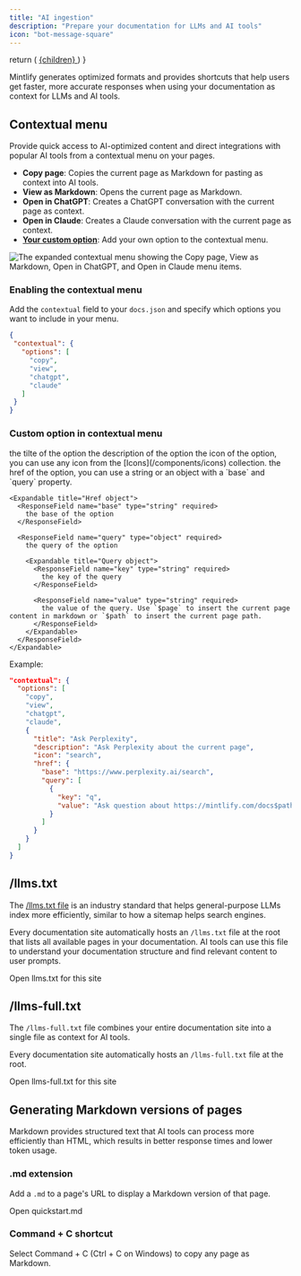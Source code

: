 ```yaml
---
title: "AI ingestion"
description: "Prepare your documentation for LLMs and AI tools"
icon: "bot-message-square"
---
```


  return (
    <a href={href} className="text-sm font-medium text-white dark:!text-zinc-950 bg-zinc-900 hover:bg-zinc-700 dark:bg-zinc-100 hover:dark:bg-zinc-300 rounded-full px-3.5 py-1.5 not-prose">
      {children}
    </a>
  )
}

Mintlify generates optimized formats and provides shortcuts that help users get faster, more accurate responses when using your documentation as context for LLMs and AI tools.

## Contextual menu

Provide quick access to AI-optimized content and direct integrations with popular AI tools from a contextual menu on your pages.

* **Copy page**: Copies the current page as Markdown for pasting as context into AI tools.
* **View as Markdown**: Opens the current page as Markdown.
* **Open in ChatGPT**: Creates a ChatGPT conversation with the current page as context.
* **Open in Claude**: Creates a Claude conversation with the current page as context.
* [**Your custom option**](#custom-option-in-contextual-menu): Add your own option to the contextual menu.

<Frame>
    <img 
    src="/images/contextual-menu/contextual-menu.png" 
    alt="The expanded contextual menu showing the Copy page, View as Markdown, Open in ChatGPT, and Open in Claude menu items." 
  />
</Frame>

### Enabling the contextual menu

Add the `contextual` field to your `docs.json` and specify which options you want to include in your menu.

```json
{
 "contextual": {
   "options": [
     "copy",
     "view",
     "chatgpt",
     "claude"
   ]
 }
}
```

### Custom option in contextual menu

<Expandable title="Custom Option">
  <ResponseField name="title" type="string" required>
    the tilte of the option
  </ResponseField>

  <ResponseField name="description" type="string" required>
    the description of the option
  </ResponseField>

  <ResponseField name="icon" type="string" required>
    the icon of the option, you can use any icon from the [Icons](/components/icons) collection.
  </ResponseField>

  <ResponseField name="href" type="string | object" required>
    the href of the option, you can use a string or an object with a `base` and `query` property.
    
    <Expandable title="Href object">
      <ResponseField name="base" type="string" required>
        the base of the option
      </ResponseField>

      <ResponseField name="query" type="object" required>
        the query of the option

        <Expandable title="Query object">
          <ResponseField name="key" type="string" required>
            the key of the query
          </ResponseField>

          <ResponseField name="value" type="string" required>
            the value of the query. Use `$page` to insert the current page content in markdown or `$path` to insert the current page path.
          </ResponseField>
        </Expandable>
      </ResponseField>
    </Expandable>
  </ResponseField>

  Example:

  ```json {7-20} Example with Perplexity icon="search"
  "contextual": {
    "options": [
      "copy",
      "view",
      "chatgpt",
      "claude",
      {
        "title": "Ask Perplexity",
        "description": "Ask Perplexity about the current page",
        "icon": "search",
        "href": {
          "base": "https://www.perplexity.ai/search",
          "query": [
            {
              "key": "q",
              "value": "Ask question about https://mintlify.com/docs$path.md"
            }
          ]
        }
      }
    ]
  }
  ```

</Expandable>


## /llms.txt

The [/llms.txt file](https://llmstxt.org) is an industry standard that helps general-purpose LLMs index more efficiently, similar to how a sitemap helps search engines.

Every documentation site automatically hosts an `/llms.txt` file at the root that lists all available pages in your documentation. AI tools can use this file to understand your documentation structure and find relevant content to user prompts.

<PreviewButton href="https://mintlify.com/docs/llms.txt">Open llms.txt for this site</PreviewButton>

## /llms-full.txt

The `/llms-full.txt` file combines your entire documentation site into a single file as context for AI tools.

Every documentation site automatically hosts an `/llms-full.txt` file at the root.

<PreviewButton href="https://mintlify.com/docs/llms-full.txt">Open llms-full.txt for this site</PreviewButton>

## Generating Markdown versions of pages

Markdown provides structured text that AI tools can process more efficiently than HTML, which results in better response times and lower token usage.

### .md extension

Add a `.md` to a page's URL to display a Markdown version of that page. 

<PreviewButton href="https://mintlify.com/docs/quickstart.md">Open quickstart.md</PreviewButton>

### Command \+ C shortcut

Select Command \+ C (Ctrl \+ C on Windows) to copy any page as Markdown.
